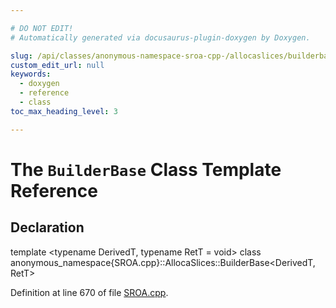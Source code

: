 ```yaml
---

# DO NOT EDIT!
# Automatically generated via docusaurus-plugin-doxygen by Doxygen.

slug: /api/classes/anonymous-namespace-sroa-cpp-/allocaslices/builderbase
custom_edit_url: null
keywords:
  - doxygen
  - reference
  - class
toc_max_heading_level: 3

---
```





# The `BuilderBase` Class Template Reference

<DoxygenPage pluginConfig={pluginConfig}>



## Declaration

<CodeBlock>template &lt;typename DerivedT, typename RetT = void&gt;
class anonymous_namespace{SROA.cpp}::AllocaSlices::BuilderBase&lt;DerivedT, RetT&gt;</CodeBlock>


Definition at line 670 of file <a href="/docs/api/files/lib/lib/transforms/lib/transforms/scalar/sroa-cpp">SROA.cpp</a>.

</DoxygenPage>
